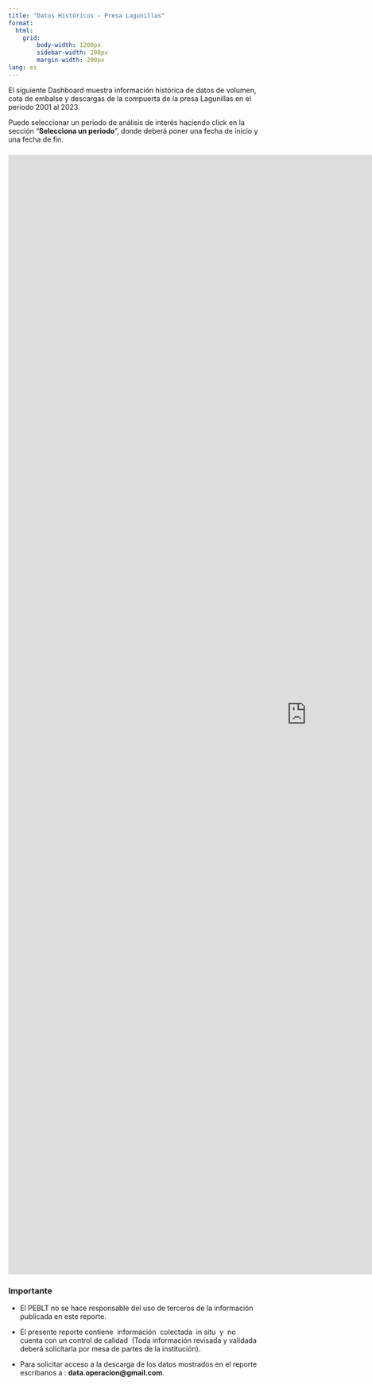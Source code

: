 ```yaml
---
title: "Datos Históricos - Presa Lagunillas"
format: 
  html:
    grid: 
        body-width: 1200px
        sidebar-width: 200px
        margin-width: 200px
lang: es
---
```


El siguiente Dashboard muestra información histórica de datos de volumen, cota de embalse y descargas de la compuerta de la presa Lagunillas en el periodo 2001 al 2023.

Puede seleccionar un periodo de análisis de interés haciendo click en la sección "**Selecciona un periodo**", donde deberá poner una fecha de inicio y una fecha de fin.

### 

```{=html}
<iframe width="1200" height="2250" src="https://lookerstudio.google.com/embed/reporting/c64ba047-65bd-4602-87de-cc6ec32da139/page/voRVC" frameborder="0" style="border:0" allowfullscreen=""></iframe>
```
### **Importante**

-   El PEBLT no se hace responsable del uso de terceros de la información publicada en este reporte.

-   El presente reporte contiene  información  colectada  in situ  y  no cuenta con un control de calidad  (Toda información revisada y validada deberá solicitarla por mesa de partes de la institución).

-   Para solicitar acceso a la descarga de los datos mostrados en el reporte escribanos a : **data.operacion\@gmail.com**.
